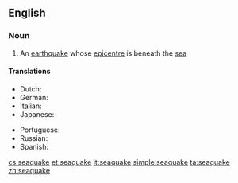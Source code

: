 ==English==

===Noun===
{{en-noun}}

# An [[earthquake]] whose [[epicentre]] is beneath the [[sea]]

====Translations====
{{trans-top|Earthquake under sea}}
* Dutch: {{t+|nl|zeebeving|f}}
* German: {{t|de|Seebeben|n}}
* Italian: {{t+|it|maremoto|m}}
* Japanese: {{t|ja|海震|tr=かいしん, kaishin}}
{{trans-mid}}
* Portuguese: {{t+|pt|maremoto|m}}
* Russian: {{t|ru|моретрясение|n|tr=mor'er'as'énije}}
* Spanish: {{t+|es|maremoto|m}}
{{trans-bottom}}

[[cs:seaquake]]
[[et:seaquake]]
[[it:seaquake]]
[[simple:seaquake]]
[[ta:seaquake]]
[[zh:seaquake]]